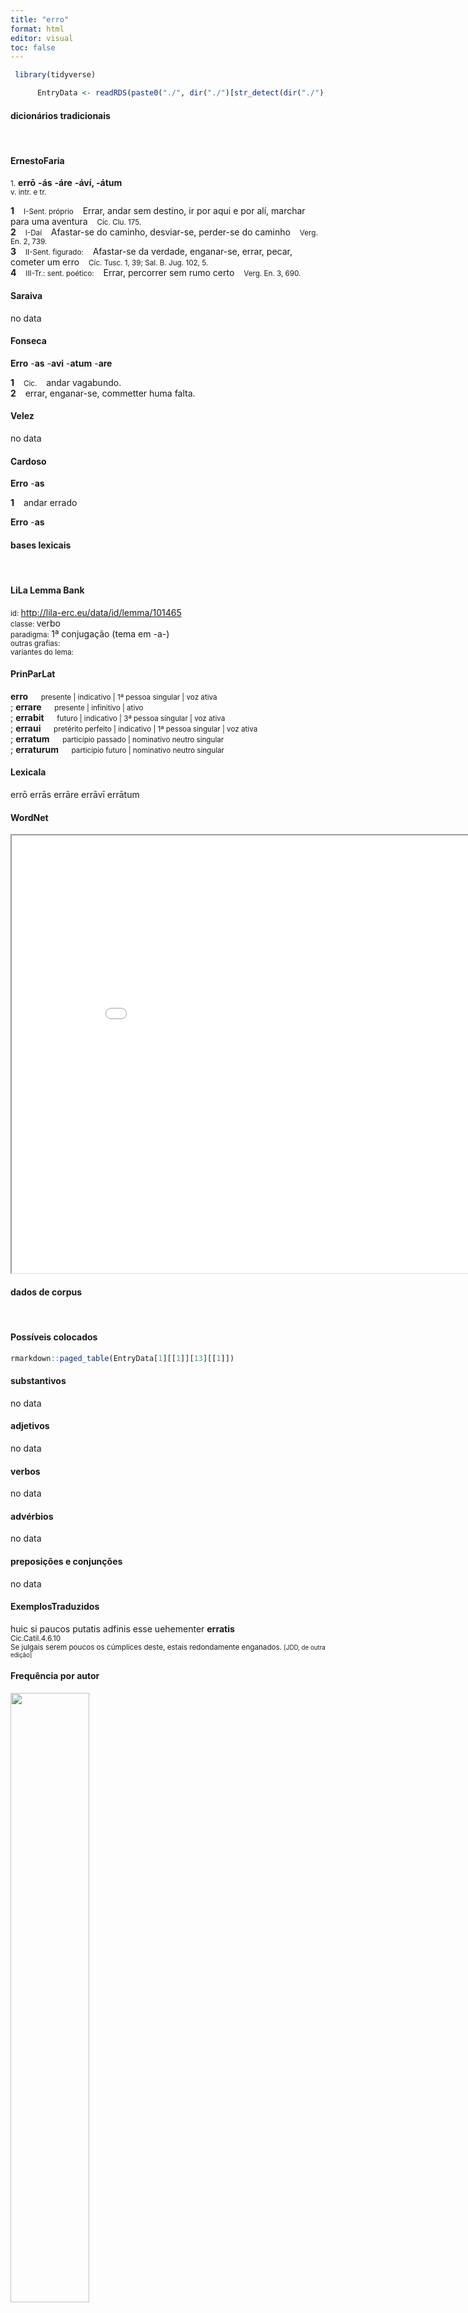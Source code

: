 ```yaml
---
title: "erro"
format: html
editor: visual
toc: false
---
```



```r
 library(tidyverse) 

      EntryData <- readRDS(paste0("./", dir("./")[str_detect(dir("./"), "_xx101-114-114-111xx_.rds")]))

```


#### dicionários tradicionais

&emsp;




::: panel-tabset

#### ErnestoFaria

<small>1.</small> <b>errō</b> <b>-ás</b> <b>-áre</b> <b>-áví, -átum</b> <br> <small>v. intr. e tr.</small> <br> <small></small>   <p> <b>1</b> &ensp; <small>I-Sent. próprio</small> &ensp; Errar, andar sem destino, ir por aqui e por alí, marchar para uma aventura &ensp; <small>Cíc. Clu. 175.</small> <br> <b>2</b> &ensp; <small>I-Daí</small> &ensp; Afastar-se do caminho, desviar-se, perder-se do caminho &ensp; <small>Verg. En. 2, 739.</small> <br> <b>3</b> &ensp; <small>II-Sent. figurado:</small> &ensp; Afastar-se da verdade, enganar-se, errar, pecar, cometer um erro &ensp; <small>Cíc. Tusc. 1, 39; Sal. B. Jug. 102, 5.</small> <br> <b>4</b> &ensp; <small>III-Tr.: sent. poético:</small> &ensp; Errar, percorrer sem rumo certo &ensp; <small>Verg. En. 3, 690.</small> </p>




#### Saraiva

no data




#### Fonseca

<b>Erro</b> -<b>as</b> -<b>avi</b> -<b>atum</b> -<b>are</b>   <p> <b>1</b> &ensp; <small>Cic.</small> &ensp; andar vagabundo. <br> <b>2</b> &ensp; errar, enganar-se, commetter huma falta. </p>




#### Velez

no data




#### Cardoso

<b>Erro</b> -<b>as</b>   <p> <b>1</b> &ensp; andar errado </p> 
 <b>Erro</b> -<b>as</b>


:::



#### bases lexicais

&emsp;






::: panel-tabset

#### LiLa Lemma Bank

<small> id: </small> <a href=' http://lila-erc.eu/data/id/lemma/101465 ' target="_blank"> http://lila-erc.eu/data/id/lemma/101465 </a> <br>
<small> classe: </small> verbo    <br>
<small> paradigma: </small> 1ª conjugação (tema em -a-) <br>
<small> outras grafias: </small>  <br>
<small> variantes do lema: </small>  <br>





#### PrinParLat

<b> erro </b>&emsp;<small> presente | indicativo | 1ª pessoa singular | voz ativa </small><br>
; <b> errare </b>&emsp;<small> presente | infinitivo | ativo </small><br>
; <b> errabit </b>&emsp;<small> futuro | indicativo | 3ª pessoa singular | voz ativa </small><br>
; <b> erraui </b>&emsp;<small> pretérito perfeito | indicativo | 1ª pessoa singular | voz ativa </small><br>
; <b> erratum </b>&emsp;<small> particípio passado | nominativo neutro singular </small><br>
; <b> erraturum </b>&emsp;<small> particípio futuro | nominativo neutro singular </small><br>





#### Lexicala

errō 
 errās 
 errāre 
 errāvī 
 errātum




#### WordNet

<iframe width='900' height='700' src='Media/Tree__xx101-114-114-111xx__sem_type_lexemes_pt.html'>

</iframe>


:::



#### dados de corpus

&emsp;




::: panel-tabset

#### Possíveis colocados

```r

rmarkdown::paged_table(EntryData[1][[1]][13][[1]])

```


#### substantivos

no data




#### adjetivos

no data




#### verbos

no data




#### advérbios

no data




#### preposições e conjunções

no data


:::



::: panel-tabset

#### ExemplosTraduzidos

<p> huic si paucos putatis adfinis esse uehementer <b>erratis</b> <br> <small> Cic.Catil.4.6.10 <br> Se julgais serem poucos os cúmplices deste, estais redondamente enganados. <small> [JDD, de outra edição] </small> </small> </p>





#### Frequência por autor

![](./Media/barchart__xx101-114-114-111xx__lemma_BY_author_Frequencies.webp){width=50% fig-alt='This charts plots the frequency of lemma by author_Frequencies. The Vergilius subcorpus registers the highest normalized frequency, with the value of 13.51 and an absolute frequency of 7. The Tacitus subcorpus follows, with a normalized frequency of 3.43 and an absolute frequency of 1. the subcorpus with the least normalized frequency is Caesar with the normalized value of 0 and an absolute freqeuncy of 0. here are all the values: subcorpus: Caesar ; normalized frequency: 0 ; absolute frequency: 0. subcorpus: Cicero ; normalized frequency: 21 ; absolute frequency: 1.30821559392988. subcorpus: Horatius ; normalized frequency: 3 ; absolute frequency: 2.6640618062339. subcorpus: Ovidius ; normalized frequency: 0 ; absolute frequency: 0. subcorpus: Phaedrus ; normalized frequency: 2 ; absolute frequency: 3.0362835888872. subcorpus: Sallustius ; normalized frequency: 0 ; absolute frequency: 0. subcorpus: Seneca ; normalized frequency: 17 ; absolute frequency: 3.17276646572479. subcorpus: Suetonius ; normalized frequency: 0 ; absolute frequency: 0. subcorpus: Tacitus ; normalized frequency: 1 ; absolute frequency: 3.43288705801579. subcorpus: Vergilius ; normalized frequency: 7 ; absolute frequency: 13.5135135135135. subcorpus: Hieronymus ; normalized frequency: 0 ; absolute frequency: 0'}




#### Frequência por gênero

![](./Media/barchart__xx101-114-114-111xx__lemma_BY_genre_Frequencies.webp){width=50% fig-alt='This charts plots the frequency of lemma by genre_Frequencies. The Poesia.épica subcorpus registers the highest normalized frequency, with the value of 13.51 and an absolute frequency of 7. The Poesia.trágica subcorpus follows, with a normalized frequency of 5.21 and an absolute frequency of 6. the subcorpus with the least normalized frequency is Prosa.ficcional with the normalized value of 0 and an absolute freqeuncy of 0. here are all the values: subcorpus: Prosa.histórica ; normalized frequency: 1 ; absolute frequency: 0.243433384454344. subcorpus: Prosa.filosófica ; normalized frequency: 14 ; absolute frequency: 2.30638704469449. subcorpus: Prosa.oratória ; normalized frequency: 16 ; absolute frequency: 1.53620154964331. subcorpus: Prosa.epistolográfica ; normalized frequency: 2 ; absolute frequency: 0.529955748694984. subcorpus: Poesia.lírica ; normalized frequency: 3 ; absolute frequency: 2.52376545806343. subcorpus: Poesia.didática ; normalized frequency: 2 ; absolute frequency: 1.69649673424379. subcorpus: Poesia.trágica ; normalized frequency: 6 ; absolute frequency: 5.21195274496178. subcorpus: Poesia.épica ; normalized frequency: 7 ; absolute frequency: 13.5135135135135. subcorpus: Prosa.ficcional ; normalized frequency: 0 ; absolute frequency: 0'}




#### Frequência por século

![](./Media/barchart__xx101-114-114-111xx__lemma_BY_period_Frequencies.webp){width=50% fig-alt='This charts plots the frequency of lemma by period_Frequencies. The I.d.C. subcorpus registers the highest normalized frequency, with the value of 2.91 and an absolute frequency of 19. The I.d.C. subcorpus follows, with a normalized frequency of 2.91 and an absolute frequency of 19. the subcorpus with the least normalized frequency is IV.d.C. with the normalized value of 0 and an absolute freqeuncy of 0. here are all the values: subcorpus: I.a.C. ; normalized frequency: 31 ; absolute frequency: 1.44286711659297. subcorpus: I.d.C. ; normalized frequency: 19 ; absolute frequency: 2.90653204834022. subcorpus: II.d.C. ; normalized frequency: 1 ; absolute frequency: 2.61780104712042. subcorpus: IV.d.C. ; normalized frequency: 0 ; absolute frequency: 0'}


:::

